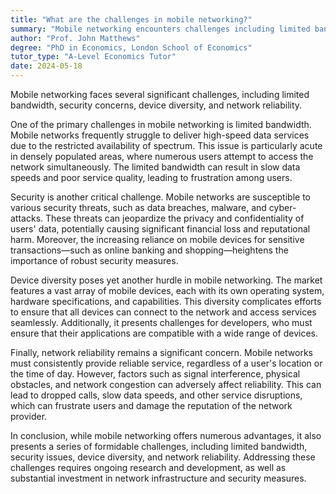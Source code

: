 ```yaml
---
title: "What are the challenges in mobile networking?"
summary: "Mobile networking encounters challenges including limited bandwidth, security vulnerabilities, diverse devices, and reliability concerns, which impact overall performance and user experience."
author: "Prof. John Matthews"
degree: "PhD in Economics, London School of Economics"
tutor_type: "A-Level Economics Tutor"
date: 2024-05-18
---
```


Mobile networking faces several significant challenges, including limited bandwidth, security concerns, device diversity, and network reliability.

One of the primary challenges in mobile networking is limited bandwidth. Mobile networks frequently struggle to deliver high-speed data services due to the restricted availability of spectrum. This issue is particularly acute in densely populated areas, where numerous users attempt to access the network simultaneously. The limited bandwidth can result in slow data speeds and poor service quality, leading to frustration among users.

Security is another critical challenge. Mobile networks are susceptible to various security threats, such as data breaches, malware, and cyber-attacks. These threats can jeopardize the privacy and confidentiality of users' data, potentially causing significant financial loss and reputational harm. Moreover, the increasing reliance on mobile devices for sensitive transactions—such as online banking and shopping—heightens the importance of robust security measures.

Device diversity poses yet another hurdle in mobile networking. The market features a vast array of mobile devices, each with its own operating system, hardware specifications, and capabilities. This diversity complicates efforts to ensure that all devices can connect to the network and access services seamlessly. Additionally, it presents challenges for developers, who must ensure that their applications are compatible with a wide range of devices.

Finally, network reliability remains a significant concern. Mobile networks must consistently provide reliable service, regardless of a user's location or the time of day. However, factors such as signal interference, physical obstacles, and network congestion can adversely affect reliability. This can lead to dropped calls, slow data speeds, and other service disruptions, which can frustrate users and damage the reputation of the network provider.

In conclusion, while mobile networking offers numerous advantages, it also presents a series of formidable challenges, including limited bandwidth, security issues, device diversity, and network reliability. Addressing these challenges requires ongoing research and development, as well as substantial investment in network infrastructure and security measures.
    